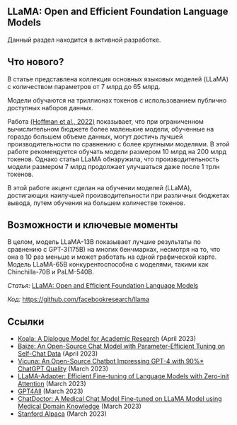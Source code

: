 ## LLaMA: Open and Efficient Foundation Language Models

<Callout emoji="⚠️">
  Данный раздел находится в активной разработке.
</Callout>




## Что нового?

В статье представлена коллекция основных языковых моделей (LLaMA) с количеством параметров от 7 млрд до 65 млрд.

Модели обучаются на триллионах токенов с использованием публично доступных наборов данных.

Работа [(Hoffman et al., 2022)](https://arxiv.org/abs/2203.15556) показывает, что при ограниченном вычислительном бюджете более маленькие модели, обученные на гораздо большем объеме данных, могут достичь лучшей производительности по сравнению с более крупными моделями. В этой работе рекомендуется обучать модели размером 10 млрд на 200 млрд токенов. Однако статья LLaMA обнаружила, что производительность модели размером 7 млрд продолжает улучшаться даже после 1 трлн токенов. 

<Screenshot src={LLAMA1} alt="LLAMA1" />

В этой работе акцент сделан на обучении моделей (LLaMA), достигающих наилучшей производительности при различных бюджетах вывода, путем обучения на большем количестве токенов.


## Возможности и ключевые моменты

В целом, модель LLaMA-13B показывает лучшие результаты по сравнению с GPT-3(175B) на многих бенчмарках, несмотря на то, что она в 10 раз меньше и может работать на одной графической карте. Модель LLaMA-65B конкурентоспособна с моделями, такими как Chinchilla-70B и PaLM-540B.

*Статья:* [LLaMA: Open and Efficient Foundation Language Models](https://arxiv.org/abs/2302.13971)

*Код:* https://github.com/facebookresearch/llama

## Ссылки

- [Koala: A Dialogue Model for Academic Research](https://bair.berkeley.edu/blog/2023/04/03/koala/) (April 2023)
- [Baize: An Open-Source Chat Model with Parameter-Efficient Tuning on Self-Chat Data](https://arxiv.org/abs/2304.01196) (April 2023)
- [Vicuna: An Open-Source Chatbot Impressing GPT-4 with 90%* ChatGPT Quality](https://vicuna.lmsys.org/) (March 2023)
- [LLaMA-Adapter: Efficient Fine-tuning of Language Models with Zero-init Attention](https://arxiv.org/abs/2303.16199) (March 2023)
- [GPT4All](https://github.com/nomic-ai/gpt4all) (March 2023)
- [ChatDoctor: A Medical Chat Model Fine-tuned on LLaMA Model using Medical Domain Knowledge](https://arxiv.org/abs/2303.14070) (March 2023)
- [Stanford Alpaca](https://github.com/tatsu-lab/stanford_alpaca) (March 2023)